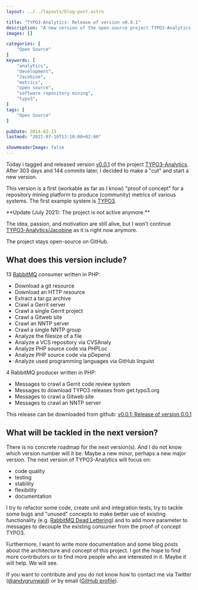 ```yaml
---
layout: ../../layouts/blog-post.astro

title: "TYPO3-Analytics: Release of version v0.0.1"
description: "A new version of the open-source project TYPO3-Analytics (now Jacobine) is out. We released version 0.0.1. We summarize the main changes and provide an outlook for the future."
images: []

categories: [
    "Open Source"
]
keywords: [
    "analytics",
    "development",
    "Jacobine",
    "metrics",
    "open source",
    "software repository mining",
    "typo3",
]
tags: [
    "Open Source"
]

pubDate: 2014-02-15
lastmod: "2021-07-10T13:10:00+02:00"

showHeaderImage: false
---
```


Today i tagged and released version [v0.0.1](https://github.com/andygrunwald/Jacobine/releases/tag/v0.0.1 "v0.0.1 of Jacobine") of the project [TYPO3-Analytics](https://github.com/andygrunwald/Jacobine "Jacobine at GitHub").
After 303 days and 144 commits later, I decided to make a "cut" and start a new version.

This version is a first (workable as far as I know) "proof of concept" for a repository mining platform to produce (community) metrics of various systems.
The first example system is [TYPO3](https://typo3.org/ "TYPO3 Content Management System").

<UpdateBox>
**Update (July 2021): The project is not active anymore.**

The idea, passion, and motivation are still alive, but I won't continue [TYPO3-Analytics/Jacobine](https://github.com/andygrunwald/Jacobine/) as it is right now anymore.

The project stays open-source on GitHub.
</UpdateBox>

## What does this version include?

13 [RabbitMQ](https://www.rabbitmq.com/ "RabbitMQ Message Queue System") consumer written in PHP:

* Download a git resource
* Download an HTTP resource
* Extract a tar.gz archive
* Crawl a Gerrit server
* Crawl a single Gerrit project
* Crawl a Gitweb site
* Crawl an NNTP server
* Crawl a single NNTP group
* Analyze the filesize of a file
* Analyze a VCS repository via CVSAnaly
* Analyze PHP source code via PHPLoc
* Analyze PHP source code via pDepend
* Analyze used programming languages via GitHub linguist

4 RabbitMQ producer written in PHP:

* Messages to crawl a Gerrit code review system
* Messages to download TYPO3 releases from get.typo3.org
* Messages to crawl a Gitweb site
* Messages to crawl an NNTP server

This release can be downloaded from github: [v0.0.1: Release of version 0.0.1](https://github.com/andygrunwald/Jacobine/releases/tag/v0.0.1 "v0.0.1 of Jacobine")

## What will be tackled in the next version?

There is no concrete roadmap for the next version(s).
And I do not know which version number will it be.
Maybe a new minor, perhaps a new major version.
The next version of TYPO3-Analytics will focus on:

* code quality
* testing
* stability
* flexibility
* documentation

I try to refactor some code, create unit and integration tests, try to tackle some bugs and "unused" concepts to make better use of existing functionality (e.g. [RabbitMQ Dead Lettering](https://www.rabbitmq.com/dlx.html "RabbitMQ Dead Lettering")) and to add more parameter to messages to decouple the existing consumer from the proof of concept TYPO3.

Furthermore, I want to write more documentation and some blog posts about the architecture and concept of this project. I got the hope to find more contributors or to find more people who are interested in it. Maybe it will help. We will see.

If you want to contribute and you do not know how to contact me via Twitter ([@andygrunwald](https://twitter.com/andygrunwald "Andy Grunwald at twitter")) or by email ([GitHub profile](https://github.com/andygrunwald "Andy Grunwald at GitHub")).